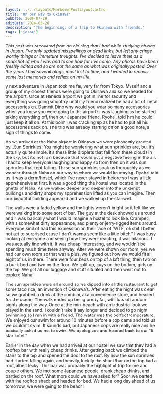 ```yaml
---
layout: ../../layouts/MarkdownPostLayout.astro
title: 'On our way to Okinawa'
pubDate: 2009-07-29
editDate: 2024-03-28
description: 'The beginnings of a trip to Okinawa with friends.'
tags: ['japan']
---
```



_This post was recovered from an old blog that I had while studying abroad in Japan. I've only updated misspellings or dead links, but left any cringe worthy things or immature thoughts. I've decided to leave them as a snapshot of who I was and to see how far I've come. Any photos have been freshly edited and so are not the same as what was originally posted. Over the years I had several blogs, most lost to time, and I wanted to recover some lost memories and reflect on my life._

<DropCap letter='M' />y next adventure in Japan took me far, very far from Tokyo. Myself and a group
of my closest friends were going to Okinawa and so we headed for the airport. Once at Haneda airport
we got in line for security and everything was going smoothly until my friend realized he had a lot
of metal accessories on. Dammit Dino why would you wear so many accessories when you knew you were
going to the airport? I was laughing as he started taking everything off, then our Japanese friend,
Ryohei, told him he could just keep it all on. At this point I was cracking up as he had to put all
his accessories back on. The trip was already starting off on a good note, a sign of things to come.

As we arrived at the Naha airport in Okinawa we were pleasantly greeted by…Sun Sprinkles! You might be wondering what sun sprinkles are, but it’s actually quite simple. It’s these little droplets that fall from these clouds in the sky, but it’s not rain because that would put a negative feeling in the air. I had to keep everyone laughing and happy so from then on it was sun sprinkles that kept falling. These sun sprinkles soak us thoroughly as we wander through Naha on our way to where we would be staying. Ryohei told us it was a dorm/hostel, which I’ve never stayed in before so I was a little apprehensive at first. It was a good thing the hostel was located in the ghetto of Naha. As we walked deeper and deeper into the unkempt buildings and dirty shops my apprehension lifted as you can imagine. Then our beautiful building appeared and we walked up the stairwell.

The walls were a faded yellow and the lights weren’t bright so it felt like we were walking into some sort of bar. The guy at the desk showed us around and it was basically what I would imagine a hostel to look like. Cramped, with a somewhat dirty appearance, and plenty or jerry-rigged items around. Everyone kind of had this expression on their face of “WTF, oh shit I better not act to surprised cause I don’t wanna seem like a little bitch.” I was busy looking at everyone and seeing how they were reacting, it was hilarious. I was actually fine with it. It was cheap, interesting, and we wouldn’t be spending much time there anyway. After we were shown our room, yes we had our own room so that was a plus, we figured out how we would fit all eight of us in there. There were four beds on top of a loft thing, then two on a bunk bed and two on the floor. We split up, guys on the bottom, girls on the top. We got all our luggage and stuff situated and then went out to explore Naha.

The sun sprinkles were all around so we dipped into a little restaurant to get some taco rice, an invention of Okinawa’s. After eating the night was clear so we grabbed a drink at the combini, aka convenience store, and headed for the ocean. The walk ended up being pretty far, with lots of random sights along the way. Once at the mini beach with an industrial look we played in the sand. I couldn’t take it any longer and decided to go night swimming so I ran in with a friend. The water was the perfect temperature. We enjoyed our swim for around 10 minutes before a cop came and told us we couldn’t swim. It sounds bad, but Japanese cops are really nice and he basically asked us not to swim. We apologized and headed back to our “5 star hotel.”

Earlier in the day when we had arrived at our hostel we saw that they had a rooftop bar with really cheap drinks. After getting back we climbed the stairs to the top and opened the door to the roof. By now the sun sprinkles had started falling again, and heavily, luckily the shack/bar on the top had a roof, albeit leaky. This bar was probably the highlight of trip for me and couple others. We met some Japanese people, drank cheap drinks, and partied on the roof. What more could we have asked for? Soon we parted with the rooftop shack and headed for bed. We had a long day ahead of us tomorrow, we were going to the beach!
